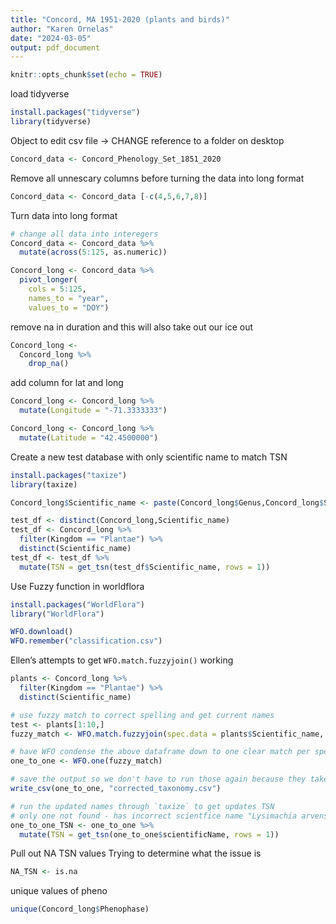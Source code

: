 ```yaml
---
title: "Concord, MA 1951-2020 (plants and birds)"
author: "Karen Ornelas"
date: "2024-03-05"
output: pdf_document
---
```


```r
knitr::opts_chunk$set(echo = TRUE)
```

load tidyverse
```r
install.packages("tidyverse")
library(tidyverse)
```

Object to edit csv file -> CHANGE reference to a folder on desktop
```r
Concord_data <- Concord_Phenology_Set_1851_2020
```

Remove all unnescary columns before turning the data into long format 
```r
Concord_data <- Concord_data [-c(4,5,6,7,8)]
```


Turn data into long format
```r
# change all data into interegers
Concord_data <- Concord_data %>%
  mutate(across(5:125, as.numeric))

Concord_long <- Concord_data %>% 
  pivot_longer(
    cols = 5:125,
    names_to = "year",
    values_to = "DOY")
```


remove na in duration and this will also take out our ice out
```r
Concord_long <- 
  Concord_long %>% 
    drop_na()
```


add column for lat and long 
```r
Concord_long <- Concord_long %>%
  mutate(Longitude = "-71.3333333")

Concord_long <- Concord_long %>%
  mutate(Latitude = "42.4500000")

```


Create a new test database with only scientific name to match TSN
```r
install.packages("taxize")
library(taxize)

Concord_long$Scientific_name <- paste(Concord_long$Genus,Concord_long$Species)

test_df <- distinct(Concord_long,Scientific_name)
test_df <- Concord_long %>% 
  filter(Kingdom == "Plantae") %>% 
  distinct(Scientific_name)
test_df <- test_df %>%
  mutate(TSN = get_tsn(test_df$Scientific_name, rows = 1))


```

Use Fuzzy function in worldflora 
```r
install.packages("WorldFlora")
library("WorldFlora")

WFO.download()
WFO.remember("classification.csv")
```

Ellen's attempts to get `WFO.match.fuzzyjoin()` working
```r
plants <- Concord_long %>% 
  filter(Kingdom == "Plantae") %>% 
  distinct(Scientific_name)

# use fuzzy match to correct spelling and get current names
test <- plants[1:10,]
fuzzy_match <- WFO.match.fuzzyjoin(spec.data = plants$Scientific_name, WFO.data = WFO.data, fuzzydist.max = 3)

# have WFO condense the above dataframe down to one clear match per species
one_to_one <- WFO.one(fuzzy_match)

# save the output so we don't have to run those again because they take up wild amounts of RAM!
write_csv(one_to_one, "corrected_taxonomy.csv")

# run the updated names through `taxize` to get updates TSN
# only one not found - has incorrect scientfice name "Lysimachia arvensis" should be "Anagallis arvensis" 
one_to_one_TSN <- one_to_one %>% 
  mutate(TSN = get_tsn(one_to_one$scientificName, rows = 1))
```

Pull out NA TSN values 
Trying to determine what the issue is 
```r
NA_TSN <- is.na
```


unique values of pheno
```r
unique(Concord_long$Phenophase)
```



